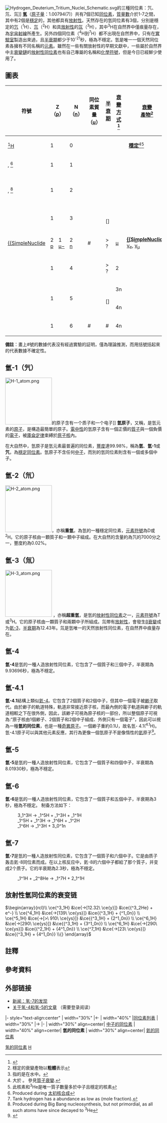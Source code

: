 {{NoteTA|G1=Physics}}
[[File:Hydrogen_Deuterium_Tritium_Nuclei_Schematic.svg|thumb]]的三種同位素：氕、氘、氚]]
{{infobox element isotopes
|name=氫
|symbol=H
|isotopes=
{{infobox element isotopes/isotopes stable| mn=1 | sym=H | na=99.98% | n=0 |link=氫原子 | firstlinks=yes}}
{{infobox element isotopes/isotopes stable| mn=2 | sym=H | na=0.02% | n=1 | link=氘 | firstlinks=no}}
{{infobox element isotopes/isotopes decays| mn=3 | sym=H | na=[[痕量同位素|痕量]] | hl=12.32 y | dm={{衰變|β-}} | de=0.01861 | link1=氦-3 | pn=3 | ps=He | link=氚 }}
|isotopes table footnote=
|standard atomic weight=[{{val|1.00784}}, {{val|1.00811}}]
|conventional atomic weight=1.008
|standard atomic weight ref={{CIAAW2016}}
}}
'''[[氢|氢]]'''（[[原子量|原子量]]：1.00794(7)）共有7個已知[[同位素|同位素]]，[[質量數|質量數]]介於1-7之間，其中有2個是[[穩定同位素|穩定]]的，其他都具有[[放射性同位素|放射性]]。天然存在的氫同位素有3個，分別是穩定的[[氕|氕]]（<sup>1</sup>H）、[[氘|氘]]（<sup>2</sup>H）和具[[放射性|放射性]]的[[氚|氚]]（<sup>3</sup>H），其中<sup>3</sup>H在自然界中僅痕量存在，為[[宇宙射線|宇宙射線]]所產生。另外四個同位素（<sup>4</sup>H到<sup>7</sup>H）都不出現在自然界中，只有在[[實驗室|實驗室]]製造出來過，且[[半衰期|半衰期]]都少于10<sup>-21</sup>秒，極為不穩定。氫是唯一一個天然同位素各擁有不同名稱的[[元素|元素]]。雖然在一些有關放射性的早期文獻中，一些屬於自然界中主[[衰變鏈|衰變鏈]]的[[放射性同位素|放射性同位素]]也有自己專屬的名稱和[[化學符號|化學符號]]，但是今日已經鮮少使用了。

==圖表==
{| class="wikitable" style="font-size:95%; white-space:nowrap"
! 符號
! colspan=2 | Z（[[質子|p]]）
! N（[[中子|n]]）
! 同位素質量（[[原子質量單位|u]]）
! [[半衰期|半衰期]]
! [[衰變方式|衰變<br>方式]]<ref>{{Cite web |url=http://www.nucleonica.net/unc.aspx |title=存档副本 |accessdate=2015-09-07 |archive-date=2017-02-19 |archive-url=https://web.archive.org/web/20170219043412/http://www.nucleonica.net/unc.aspx |dead-url=no }}</ref>
! [[衰变产物|衰變<br>產物]]<ref group="n">穩定的衰變產物以'''粗體'''表示</ref>
! 原子核<br />[[自旋|自旋]]
! 相對[[豐度|豐度]]<br />（[[莫耳|莫耳]]分率）<ref group="n">指的是在水中。</ref>
! 相對[[豐度|豐度]]的變化量<br />（[[莫耳|莫耳]]分率）
|-
| [[氕|<sup>1</sup>H]]
| colspan=2 | 1
| 0
| {{val|1.00782503207|(10)}}
| colspan=3 align=center|'''[[稳定同位素|穩定]]'''<ref group="n">大於 {{val|6.6|e=33|u=yr}}。 參見[[質子衰變|質子衰變]].</ref><ref group="n">此核素和<sup>3</sup>He是唯一質子數量多於中子且穩定的核素</ref>
| {{Frac|1|2}}<sup>+</sup>
| {{val|0.999885|(70)}}
| {{val|0.999816}}–{{val|0.999974}}
|-
| {{SimpleNuclide|Hydrogen|2|link=yes|orgsymbol=yes}}, {{SimpleNuclide|Hydrogen|2}}<ref group="n">Produced during [[太初核合成|太初核合成]]</ref>
| colspan=2 | 1
| 1
| {{val|2.0141017778|(4)}}
| colspan=3 align=center|'''{{衰變|穩定}}'''
| 1<sup>+</sup>
| {{val|0.000115|(70)}}<ref group="n">Tank hydrogen has a {{SimpleNuclide|Hydrogen|2}} abundance as low as {{val|3.2|e=-5}} (mole fraction).</ref>
| {{val|0.000026}}–{{val|0.000184}}
|-
| {{SimpleNuclide|Hydrogen|3|link=yes|orgsymbol=yes}}, {{SimpleNuclide|Hydrogen|3}}<ref group="n">Produced during Big Bang nucleosynthesis, but not primordial, as all such atoms have since decayed to <sup>3</sup>He</ref>
| colspan=2 | 1
| 2
| {{val|3.0160492777|(25)}}
| {{val|12.32|(2)|u=y}}
| {{衰變|β-}}
| '''{{SimpleNuclide|Helium|3|link=yes}}'''
| {{Frac|1|2}}<sup>+</sup>
| [[痕量元素|痕量]]<ref group="n">{{tsl|en|Cosmogenic nuclide||Cosmogenic}}</ref>或[[天然放射性|天然放射性]]
|
|-
| {{SimpleNuclide|Hydrogen|4|link=yes}}
| colspan=2 | 1
| 3
| {{val|4.02781|(11)}}
| {{val|1.39|(10)|e=-22|u=s}}<br>[{{val|4.6|(9)|ul=MeV}}]
| {{衰變|n}}
| {{SimpleNuclide|Hydrogen|3|link=yes|orgsymbol=yes}}
| 2<sup>−</sup>
|
|
|-
| [[Μ子#μ原子|{{SimpleNuclide]]
| 2<br/>[[質子|p]]
| 1<br/>[[緲子|μ−]]
| 2<br/>[[中子|n]]
| {{val|4.11603|(2181)}}#
| >{{val|2|e=-6|u=s}} ?
| [[Μ子#衰变|μ]]
| '''[[氦-4|{{SimpleNuclide]]''', [[反電中微子|<font style="text-decoration: overline">v</font><sub>e</sub>]], [[反μ中微子|<font style="text-decoration: overline">v</font><sub>μ</sub>]]
| 0<sup>+</sup>#
|
|
|-
| {{SimpleNuclide|Hydrogen|5|link=yes}}
| colspan=2 | 1
| 4
| {{val|5.03531|(11)}}
| >{{val|9.1|e=-22|u=s}} ?
| 2{{衰變|n}}
| {{SimpleNuclide|Hydrogen|3|link=yes|orgsymbol=yes}}
| ({{Frac|1|2}}<sup>+</sup>)
|
|
|-
| rowspan=2|{{SimpleNuclide|Hydrogen|6}}
| rowspan=2  colspan=2 |1
| rowspan=2|5
| rowspan=2|{{val|6.04494|(28)}}
| rowspan=2|{{val|2.90|(70)|e=-22|u=s}}<br>[{{val|1.6|(4)|ul=MeV}}]
| 3n
| {{SimpleNuclide|Hydrogen|3|link=yes|orgsymbol=yes}}
| rowspan=2|2<sup>−</sup>#
| rowspan=2|
| rowspan=2|
|-
| 4n
| '''{{SimpleNuclide|Hydrogen|2|link=yes|orgsymbol=yes}}'''
|-
| {{SimpleNuclide|hydrogen|7}}
| colspan=2 | 1
| 6
| {{val|7.05275|(108)}}#
| {{val|2.3|(6)|e=-23|u=s}}#
| 4n
| {{SimpleNuclide|hydrogen|3|link=yes|orgsymbol=yes}}
| {{frac|1|2}}<sup>+</sup>#
| 
| 
|}

'''備註'''：畫上#號的數據代表沒有經過實驗的証明，僅為理論推測，而用括號括起來的代表數據不確定性。

== 氫-1（氕）==
{{Main|氫原子}}[[File:H-1_atom.png|150px]]的原子含有一个质子和一个电子]]
'''氫原子'''，又稱'''{{ruby|氕|-{zh-cn:piē;zh-tw:ㄆㄧㄝ;zh-hk:pit<sup>3</sup>}-}}'''，是氫元素的[[原子|原子]]，是構造最簡單的原子。[[電子|電中性]]的氫原子含有一個正價的[[質子|質子]]與一個負價的[[電子|電子]]，被[[庫侖定律|庫侖定律]]束縛於[[原子核|原子核]]內。

在大自然中，氫原子是氫元素最普遍的同位素，[[元素豐度|豐度]]達99.98%，稱為'''氫'''、'''氫-1'''或'''氕'''，為[[穩定同位素|穩定同位素]]。氫原子不含任何[[中子|中子]]，而別的氫同位素則含有一個或多個中子。

== 氫-2（氘）==
{{Main|氘}}
[[File:H-2_atom.png|150px]]'''{{ruby|氘|-{zh-cn:dāo;zh-tw:ㄉㄠ;zh-hk:dou<sup>1</sup>}-}}'''，亦稱'''重氫'''，為氫的一種穩定同位素，[[元素符號|元素符號]]為D或<sup>2</sup>H。它的原子核由一顆質子和一顆中子組成。在大自然的含量約為氕的7000分之一，豐度約為0.02%。

==氫-3（氚）==
{{Main|氚}}
[[File:H-3_atom.png|150px]]
'''{{ruby-py|氚|-{zh-cn:chuān;zh-tw:ㄔㄨㄢ;zh-hk:chyun<sup>1</sup>}-}}'''，亦稱'''超重氫'''，是氫的[[放射性同位素|放射性同位素]]之一，[[元素符號|元素符號]]為T或<sup>3</sup>H。它的原子核由一顆質子和兩顆中子所組成。氚帶有[[放射性|放射性]]，會發生[[β衰變|β衰變]]成为[[氦-3|氦-3]]，[[半衰期|半衰期]]為12.43年。氚是氫唯一的天然放射性同位素，在自然界中痕量存在。

==氫-4==
{{Main|氫-4}}
'''氫-4'''是氫的一種人造放射性同位素，它包含了一個質子和三個中子，半衰期為9.93696{{e|-23}}秒，極為不穩定。

==氫-4.1==
'''氫-4.1'''結構上類似[[氦-4|氦-4]]。它包含了2個質子和2個中子，但其中一個電子被[[緲子|緲子]]取代。由於緲子的軌道特殊，軌道非常接近原子核，而最內側的電子軌道與緲子的軌道相較之下在很外側，因此，該緲子可視為原子核的一部份，所以整個原子可視為:“原子核由1個緲子、2個質子和2個中子組成、外側只有一個電子”，因此可以視為一種'''氫的同位素'''，也是一種[[奇異原子|奇異原子]]。一個緲子重約0.1U，故名氫- 4.1(<sup>4.1</sup>H)。氫-4.1原子可以與其他元素反應，其行為更像一個氫原子不是像惰性的[[氦|氦]]原子<ref>{{Cite journal
  | title = Kinetic Isotope Effects for the Reactions of Muonic Helium and Muonium with H2
  | journal = Science
  | volume = 331
  | issue = 6016
  | pages = 448–450
  | date = 28 Jan 2011
  | url = http://www.sciencemag.org/content/331/6016/448.short
  | doi = 10.1126/science.1199421
  | accessdate = 
  | last1 = Fleming
  | first1 = D. G.
  | last2 = Arseneau
  | first2 = D. J.
  | last3 = Sukhorukov
  | first3 = O.
  | last4 = Brewer
  | first4 = J. H.
  | last5 = Mielke
  | first5 = S. L.
  | last6 = Schatz
  | first6 = G. C.
  | last7 = Garrett
  | first7 = B. C.
  | last8 = Peterson
  | first8 = K. A.
  | last9 = Truhlar
  | first9 = D. G.
  | pmid = 21273484
  | archive-date = 2011-11-17
  | archive-url = https://web.archive.org/web/20111117232919/http://www.sciencemag.org/content/331/6016/448.short
  | dead-url = no
  }}</ref>。

==氫-5==
{{Main|氫-5}}
'''氫-5'''是氫的一種人造放射性同位素，它包含了一個質子和四個中子，半衰期為8.01930{{e|-23}}秒，極為不穩定。

==氫-6==
'''氫-6'''是氫的一種人造放射性同位素，它包含了一個質子和五個中子，半衰期為3{{e|-22}}秒，極為不穩定。
制备方法如下：
:<chem> 3_1^3H -> _1^5H + _1^3H + _1^1H </chem>
:<chem> _1^5H + _1^3H -> _1^6H + _1^2H </chem>
:<chem>_1^6H -> _1^3H  + 3_0^1n</chem>

==氫-7==
{{Main|氢-7}}
'''氫-7'''是氫的一種人造放射性同位素，它包含了一個質子和六個中子。它是由质子轰击氦-8同位素而成。在以上核反应中，氦-8的六個中子都給了那个質子，并变成2个质子。它的半衰期為2.3{{e|-23}}秒，極為不穩定。

:<chem> _1^1H + _2^8He -> _1^7H + 2_1^1H </chem>

== 放射性氫同位素的衰变链 ==
<math chem>\begin{array}{rcl}\\
\ce{^3_1H} &\ce{->[12.32\ \ce{y}]} &\ce{{^3_2He} + e^-} \\
\ce{^4_1H} &\ce{->[139\ \ce{ys}]} &\ce{{^3_1H} + {^1_0n}} \\
\ce{^5_1H} &\ce{->[>\ 910\ \ce{ys}]} &\ce{{^3_1H} + {2^1_0n}} \\
\ce{^6_1H} &\ce{->[290\ \ce{ys}]} &\ce{{^3_1H} + {3^1_0n}} \\
\ce{^6_1H} &\ce{->[290\ \ce{ys}]} &\ce{{^2_1H} + {4^1_0n}} \\
\ce{^7_1H} &\ce{->[23\ \ce{ys}]} &\ce{{^3_1H} + {4^1_0n}} \\{}
\end{array}</math>

== 註釋 ==
<references group="n"/>
== 參考資料 ==
{{Reflist}}

==外部链接==
{{commons|Isotopes of hydrogen|氢的同位素}}
*[http://physicsweb.org/articles/news/7/3/3 新闻：氢-7的发现] {{Wayback|url=http://physicsweb.org/articles/news/7/3/3 |date=20070630034403 }} {{en}}
*[http://content.aip.org/APCPCS/v610/i1/920_1.html 关于氢-4和氢-5的文章] {{Wayback|url=http://content.aip.org/APCPCS/v610/i1/920_1.html |date=20041015230223 }} {{en}} （需要登录阅读）

{{start box}}
|- style="text-align:center"
| width="30%" |←
| width="40%" |[[同位素列表|同位素列表]] 
| width="30%" |→ 
|-
| width="30%" align=center| [[中子的同位素|中子的同位素]]
| width="40%" align=center| '''氫的同位素'''
| width="30%" align=center| [[氦的同位素|氦的同位素]]
{{end box}}
{{Isotope nav}}

{{Authority control}}
[[Category:氢的同位素|]]
[[Category:各元素同位素列表|H]]